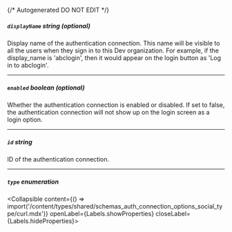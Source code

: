 {/* Autogenerated DO NOT EDIT  */}

##### `displayName` _string (optional)_
Display name of the authentication connection. This name will be
visible to all the users when they sign in to this Dev
organization. For example, if the display_name is 'abclogin', then
it would appear on the login button as 'Log in to abclogin'.


---
##### `enabled` _boolean (optional)_
Whether the authentication connection is enabled or disabled. If
set to false, the authentication connection will not show up on the
login screen as a login option.


---
##### `id` _string_
ID of the authentication connection.

---
##### `type` _enumeration_
<Collapsible content={() => import('/content/types/shared/schemas_auth_connection_options_social_type/curl.mdx')} openLabel={Labels.showProperties} closeLabel={Labels.hideProperties}>
</Collapsible>



